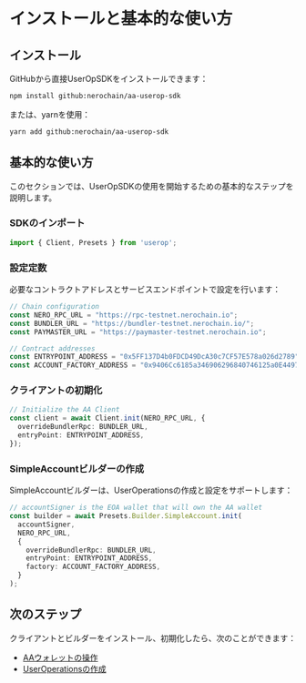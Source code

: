 
# インストールと基本的な使い方

## インストール

GitHubから直接UserOpSDKをインストールできます：

```bash
npm install github:nerochain/aa-userop-sdk
```

または、yarnを使用：

```bash
yarn add github:nerochain/aa-userop-sdk
```

## 基本的な使い方

このセクションでは、UserOpSDKの使用を開始するための基本的なステップを説明します。

### SDKのインポート

```typescript
import { Client, Presets } from 'userop';
```

### 設定定数

必要なコントラクトアドレスとサービスエンドポイントで設定を行います：

```typescript
// Chain configuration
const NERO_RPC_URL = "https://rpc-testnet.nerochain.io";
const BUNDLER_URL = "https://bundler-testnet.nerochain.io/";
const PAYMASTER_URL = "https://paymaster-testnet.nerochain.io";

// Contract addresses
const ENTRYPOINT_ADDRESS = "0x5FF137D4b0FDCD49DcA30c7CF57E578a026d2789";
const ACCOUNT_FACTORY_ADDRESS = "0x9406Cc6185a346906296840746125a0E44976454";
```

### クライアントの初期化

```typescript
// Initialize the AA Client
const client = await Client.init(NERO_RPC_URL, {
  overrideBundlerRpc: BUNDLER_URL,
  entryPoint: ENTRYPOINT_ADDRESS,
});
```

### SimpleAccountビルダーの作成

SimpleAccountビルダーは、UserOperationsの作成と設定をサポートします：

```typescript
// accountSigner is the EOA wallet that will own the AA wallet
const builder = await Presets.Builder.SimpleAccount.init(
  accountSigner,
  NERO_RPC_URL,
  {
    overrideBundlerRpc: BUNDLER_URL,
    entryPoint: ENTRYPOINT_ADDRESS,
    factory: ACCOUNT_FACTORY_ADDRESS,
  }
);
```

## 次のステップ

クライアントとビルダーをインストール、初期化したら、次のことができます：
- [AAウォレットの操作](/ja/developer-tools/user-op-sdk/working-with-wallets)
- [UserOperationsの作成](/ja/developer-tools/user-op-sdk/creating-user-operations)

<PageFeedback path="/ja/developer-tools/user-op-sdk/basic-usage" /> 